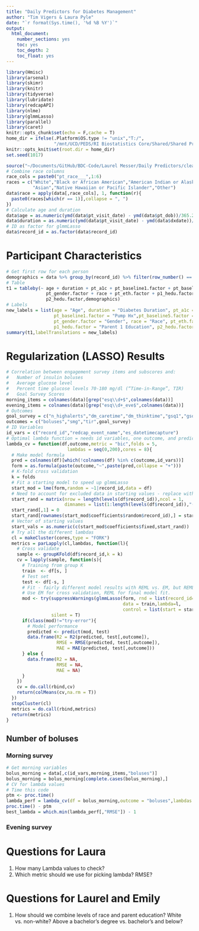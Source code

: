 ```yaml
---
title: "Daily Predictors for Diabetes Management"
author: "Tim Vigers & Laura Pyle"
date: "`r format(Sys.time(), '%d %B %Y')`"
output:
  html_document:
    number_sections: yes
    toc: yes
    toc_depth: 2
    toc_float: yes
---
```


```r
library(Hmisc)
library(arsenal)
library(skimr)
library(knitr)
library(tidyverse)
library(lubridate)
library(redcapAPI)
library(nlme)
library(glmmLasso)
library(parallel)
library(caret)
knitr::opts_chunk$set(echo = F,cache = T)
home_dir = ifelse(.Platform$OS.type != "unix","T:/",
                  "/mnt/UCD/PEDS/RI Biostatistics Core/Shared/Shared Projects/Laura/BDC/Projects")
knitr::opts_knit$set(root.dir = home_dir)
set.seed(1017)
```

```r
source("~/Documents/GitHub/BDC-Code/Laurel Messer/Daily Predictors/clean_data.r")
# Combine race columns
race_cols = paste0("pt_race___",1:6)
races = c("White","Black or African American","American Indian or Alaskan Native",
          "Asian","Native Hawaiian or Pacific Islander","Other")
data$race = apply(data[,race_cols], 1, function(r){
  paste0(races[which(r == 1)],collapse = ", ")
})
# Calculate age and duration
data$age = as.numeric(ymd(data$pt_visit_date) - ymd(data$pt_dob))/365.25
data$duration = as.numeric(ymd(data$pt_visit_date) - ymd(data$dxdate))/365.25
# ID as factor for glmmLasso
data$record_id = as.factor(data$record_id)
```

# Participant Characteristics

```r
# Get first row for each person
demographics = data %>% group_by(record_id) %>% filter(row_number() == 1)
# Table 
t1 = tableby(~ age + duration + pt_a1c + pt_baseline1.factor + pt_baseline5.factor + 
               pt_gender.factor + race + pt_eth.factor + p1_hedu.factor + 
               p2_hedu.factor,demographics)
# Labels
new_labels = list(age = "Age", duration = "Diabetes Duration", pt_a1c = "Baseline HbA1c",
                  pt_baseline1.factor = "Pump Hx",pt_baseline5.factor = "CGM Hx",
                  pt_gender.factor = "Gender", race = "Race", pt_eth.factor = "Ethnicity", 
                  p1_hedu.factor = "Parent 1 Education", p2_hedu.factor = "Parent 2 Education")
summary(t1,labelTranslations = new_labels)
```

# Regularization (LASSO) Results

```r
# Correlation between engagement survey items and subscores and:
#   Number of insulin boluses
#   Average glucose level
#   Percent time glucose levels 70-180 mg/dl (“Time-in-Range”, TIR)
#   Goal Survey Scores
morning_items = colnames(data)[grep("esq\\d+$",colnames(data))]
evening_items = colnames(data)[grep("esq\\d+_eve$",colnames(data))]
# Outcomes
goal_survey = c("n_highalerts","dm_caretime","dm_thinktime","gsq1","gsq2","gsq3")
outcomes = c("boluses","smg","tir",goal_survey)
# ID Variables
id_vars = c("record_id","redcap_event_name","es_datetimecapture")
# Optimal lambda function = needs id variables, one outcome, and predictors (nothing else)
lambda_cv = function(df,outcome,metric = "bic",folds = 5,
                       lambdas = seq(0,200),cores = 8){
  # Make model formula
  pred = colnames(df)[which(!colnames(df) %in% c(outcome,id_vars))]
  form = as.formula(paste(outcome,"~",paste(pred,collapse = "+")))
  # K-fold cross validation
  k = folds
  # Fit a starting model to speed up glmmLasso
  start_mod = lme(form,random = ~1|record_id,data = df)
  # Need to account for excluded data in starting values - replace with 0
  start_rand = matrix(nrow = length(levels(df$record_id)),ncol = 1,
                      dimnames = list(1:length(levels(df$record_id)),"(Intercept)"))
  start_rand[,1] = 0
  start_rand[rownames(start_mod$coefficients$random$record_id),] = start_mod$coefficients$random$record_id[,1]
  # Vector of starting values
  start_vals = as.numeric(c(start_mod$coefficients$fixed,start_rand))
  # Try all the different lambdas
  cl = makeCluster(cores,type = "FORK")
  metrics = parLapply(cl,lambdas, function(l){
    # Cross validate
    sample <- groupKFold(df$record_id,k = k)
    cv = lapply(sample, function(s){
      # Training from group K
      train  <- df[s, ]
      # Test set
      test <- df[-s, ]
      # Fit - fairly different model results with REML vs. EM, but REML is really slow.
      # Use EM for cross validation, REML for final model fit.
      mod <- try(suppressWarnings(glmmLasso(form, rnd = list(record_id=~1),
                                            data = train,lambda=l,
                                            control = list(start = start_vals))),
                 silent = T)
      if(class(mod)!="try-error"){
        # Model performance
        predicted <- predict(mod, test)
        data.frame(R2 = R2(predicted, test[,outcome]),
                   RMSE = RMSE(predicted, test[,outcome]),
                   MAE = MAE(predicted, test[,outcome]))
      } else {
        data.frame(R2 = NA,
                   RMSE = NA,
                   MAE = NA)
      }
    })
    cv = do.call(rbind,cv)
    return(colMeans(cv,na.rm = T))
  })
  stopCluster(cl)
  metrics = do.call(rbind,metrics)
  return(metrics)
}
```

## Number of boluses

### Morning survey

```r
# Get morning variables
bolus_morning = data[,c(id_vars,morning_items,"boluses")]
bolus_morning = bolus_morning[complete.cases(bolus_morning),]
# CV for lambda values
# Time this code
ptm <- proc.time()
lambda_perf = lambda_cv(df = bolus_morning,outcome = "boluses",lambdas = seq(0,200))
proc.time() - ptm
best_lambda = which.min(lambda_perf[,"RMSE"]) - 1
```

### Evening survey


# Questions for Laura

1. How many Lambda values to check?
2. Which metric should we use for picking lambda? RMSE?

# Questions for Laurel and Emily

1. How should we combine levels of race and parent education? White vs. non-white? Above a bachelor's degree vs. bachelor's and below?
